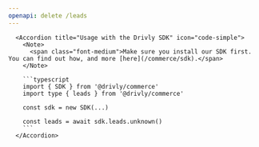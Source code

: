 ```yaml
---
openapi: delete /leads
---
```


      <Accordion title="Usage with the Drivly SDK" icon="code-simple">
        <Note>
          <span class="font-medium">Make sure you install our SDK first. You can find out how, and more [here](/commerce/sdk).</span>
        </Note>

        ```typescript
        import { SDK } from '@drivly/commerce'
        import type { leads } from '@drivly/commerce'

        const sdk = new SDK(...)

        const leads = await sdk.leads.unknown()
        ```
      </Accordion>

